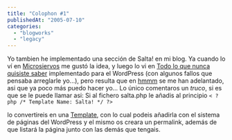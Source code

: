 ```yaml
---
title: "Colophon #1"
publishedAt: "2005-07-10"
categories: 
  - "blogworks"
  - "legacy"
---
```


Yo tambien he implementado una sección de Salta! en mi blog. Ya cuando lo ví en [Microsiervos](http://www.microsiervos.com/archivo/weblogs/saltar-urls-al-azar-php.html) me gustó la idea, y luego lo vi en [Todo lo que nunca quisiste saber](http://franc.apuntesperuanos.com/archivos/2005/05/salta_wordpress/) implementado para el WordPress (con algunos fallos que pensaba arreglarle yo...), pero resulta que en [hmmm](http://javimoya.com/blog/2005/07/10/salta-para-wordpress/) se me han adelantado, asi que ya poco más puedo hacer yo... Lo único comentaros un _truco_, si es que se le puede llamar asi: Si al fichero salta.php le añadis al principio `< ?php /* Template Name: Salta! */ ?>`

lo convertireis en una [Template](http://codex.wordpress.org/Pages#Page_Templates), con lo cual podeis añadirla con el sistema de páginas del WordPress y el mismo os creara un permalink, además de que listará la página junto con las demás que tengais.

